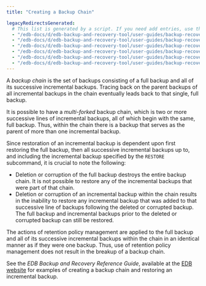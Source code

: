 ```yaml
---
title: "Creating a Backup Chain"

legacyRedirectsGenerated:
  # This list is generated by a script. If you need add entries, use the `legacyRedirects` key.
  - "/edb-docs/d/edb-backup-and-recovery-tool/user-guides/backup-recovery-guide/2.5.1/creating_a_backup_chain.html"
  - "/edb-docs/d/edb-backup-and-recovery-tool/user-guides/backup-recovery-guide/2.5.2/creating_a_backup_chain.html"
  - "/edb-docs/d/edb-backup-and-recovery-tool/user-guides/backup-recovery-guide/2.5.4/creating_a_backup_chain.html"
  - "/edb-docs/d/edb-backup-and-recovery-tool/user-guides/backup-recovery-guide/2.5.3/creating_a_backup_chain.html"
  - "/edb-docs/d/edb-backup-and-recovery-tool/user-guides/backup-recovery-guide/2.5.5/creating_a_backup_chain.html"
  - "/edb-docs/d/edb-backup-and-recovery-tool/user-guides/backup-recovery-guide/2.5.7/creating_a_backup_chain.html"
---
```


<div id="creating_a_backup_chain" class="registered_link"></div>

A *backup chain* is the set of backups consisting of a full backup and all of its successive incremental backups. Tracing back on the parent backups of all incremental backups in the chain eventually leads back to that single, full backup.

It is possible to have a *multi-forked* backup chain, which is two or more successive lines of incremental backups, all of which begin with the same, full backup. Thus, within the chain there is a backup that serves as the parent of more than one incremental backup.

Since restoration of an incremental backup is dependent upon first restoring the full backup, then all successive incremental backups up to, and including the incremental backup specified by the `RESTORE` subcommand, it is crucial to note the following:

-   Deletion or corruption of the full backup destroys the entire backup chain. It is not possible to restore any of the incremental backups that were part of that chain.
-   Deletion or corruption of an incremental backup within the chain results in the inability to restore any incremental backup that was added to that successive line of backups following the deleted or corrupted backup. The full backup and incremental backups prior to the deleted or corrupted backup can still be restored.

The actions of retention policy management are applied to the full backup and all of its successive incremental backups within the chain in an identical manner as if they were one backup. Thus, use of retention policy management does not result in the breakup of a backup chain.

See the *EDB Backup and Recovery Reference Guide*, available at the [EDB website](/bart/latest/bart_ref/) for examples of creating a backup chain and restoring an incremental backup.
